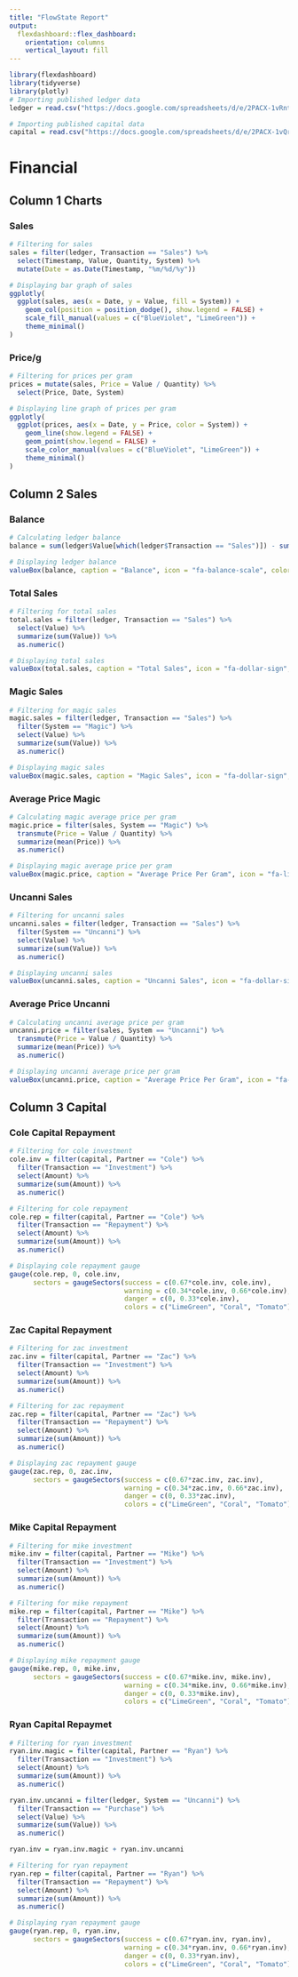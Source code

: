 ```yaml
---
title: "FlowState Report"
output: 
  flexdashboard::flex_dashboard:
    orientation: columns
    vertical_layout: fill
---
```


```r
library(flexdashboard)
library(tidyverse)
library(plotly)
# Importing published ledger data
ledger = read.csv("https://docs.google.com/spreadsheets/d/e/2PACX-1vRntCy1xwfHoiPlB1cCtokloUcuoJuRJgXP0dL9arQPorUe1kYs1cRms-k4x4S_CmJhPnFBMXYD5AWb/pub?output=csv")

# Importing published capital data
capital = read.csv("https://docs.google.com/spreadsheets/d/e/2PACX-1vQreG9l9BQ3OwqNUXieLVD2MhhELChxrymJ9UkHQfyZHJM6h22VXlWYo0_CxPX2ncw9dh_GYlaYRY0m/pub?output=csv")
```

# Financial

## Column 1 Charts

### Sales

```r
# Filtering for sales
sales = filter(ledger, Transaction == "Sales") %>%
  select(Timestamp, Value, Quantity, System) %>%
  mutate(Date = as.Date(Timestamp, "%m/%d/%y"))

# Displaying bar graph of sales
ggplotly(
  ggplot(sales, aes(x = Date, y = Value, fill = System)) +
    geom_col(position = position_dodge(), show.legend = FALSE) +
    scale_fill_manual(values = c("BlueViolet", "LimeGreen")) +
    theme_minimal()
)
```

### Price/g
```r
# Filtering for prices per gram
prices = mutate(sales, Price = Value / Quantity) %>%
  select(Price, Date, System)

# Displaying line graph of prices per gram
ggplotly(
  ggplot(prices, aes(x = Date, y = Price, color = System)) +
    geom_line(show.legend = FALSE) +
    geom_point(show.legend = FALSE) +
    scale_color_manual(values = c("BlueViolet", "LimeGreen")) +
    theme_minimal()
)
```

## Column 2 Sales

### Balance

```r
# Calculating ledger balance
balance = sum(ledger$Value[which(ledger$Transaction == "Sales")]) - sum(ledger$Value[which(ledger$Transaction == "Purchase")])

# Displaying ledger balance
valueBox(balance, caption = "Balance", icon = "fa-balance-scale", color = ifelse(balance > 0, "SteelBlue", "Tomato"))
```

### Total Sales

```r
# Filtering for total sales
total.sales = filter(ledger, Transaction == "Sales") %>%
  select(Value) %>%
  summarize(sum(Value)) %>%
  as.numeric()

# Displaying total sales
valueBox(total.sales, caption = "Total Sales", icon = "fa-dollar-sign", color = "LightSlateGrey")
```

### Magic Sales

```r
# Filtering for magic sales
magic.sales = filter(ledger, Transaction == "Sales") %>%
  filter(System == "Magic") %>%
  select(Value) %>%
  summarize(sum(Value)) %>%
  as.numeric()

# Displaying magic sales
valueBox(magic.sales, caption = "Magic Sales", icon = "fa-dollar-sign", color = "BlueViolet")
```

### Average Price Magic

```r
# Calculating magic average price per gram
magic.price = filter(sales, System == "Magic") %>%
  transmute(Price = Value / Quantity) %>%
  summarize(mean(Price)) %>%
  as.numeric()

# Displaying magic average price per gram
valueBox(magic.price, caption = "Average Price Per Gram", icon = "fa-line-chart", color = "BlueViolet")
```

### Uncanni Sales

```r
# Filtering for uncanni sales
uncanni.sales = filter(ledger, Transaction == "Sales") %>%
  filter(System == "Uncanni") %>%
  select(Value) %>%
  summarize(sum(Value)) %>%
  as.numeric()

# Displaying uncanni sales
valueBox(uncanni.sales, caption = "Uncanni Sales", icon = "fa-dollar-sign", color = "LimeGreen")
```

### Average Price Uncanni

```r
# Calculating uncanni average price per gram
uncanni.price = filter(sales, System == "Uncanni") %>%
  transmute(Price = Value / Quantity) %>%
  summarize(mean(Price)) %>%
  as.numeric()

# Displaying uncanni average price per gram
valueBox(uncanni.price, caption = "Average Price Per Gram", icon = "fa-line-chart", color = "LimeGreen")
```

## Column 3 Capital

### Cole Capital Repayment

```r
# Filtering for cole investment
cole.inv = filter(capital, Partner == "Cole") %>%
  filter(Transaction == "Investment") %>%
  select(Amount) %>%
  summarize(sum(Amount)) %>%
  as.numeric()

# Filtering for cole repayment
cole.rep = filter(capital, Partner == "Cole") %>%
  filter(Transaction == "Repayment") %>%
  select(Amount) %>%
  summarize(sum(Amount)) %>%
  as.numeric()

# Displaying cole repayment gauge
gauge(cole.rep, 0, cole.inv,
      sectors = gaugeSectors(success = c(0.67*cole.inv, cole.inv),
                             warning = c(0.34*cole.inv, 0.66*cole.inv),
                             danger = c(0, 0.33*cole.inv),
                             colors = c("LimeGreen", "Coral", "Tomato")))
```

### Zac Capital Repayment

```r
# Filtering for zac investment
zac.inv = filter(capital, Partner == "Zac") %>%
  filter(Transaction == "Investment") %>%
  select(Amount) %>%
  summarize(sum(Amount)) %>%
  as.numeric()

# Filtering for zac repayment
zac.rep = filter(capital, Partner == "Zac") %>%
  filter(Transaction == "Repayment") %>%
  select(Amount) %>%
  summarize(sum(Amount)) %>%
  as.numeric()

# Displaying zac repayment gauge
gauge(zac.rep, 0, zac.inv,
      sectors = gaugeSectors(success = c(0.67*zac.inv, zac.inv),
                             warning = c(0.34*zac.inv, 0.66*zac.inv),
                             danger = c(0, 0.33*zac.inv),
                             colors = c("LimeGreen", "Coral", "Tomato")))
```

### Mike Capital Repayment

```r
# Filtering for mike investment
mike.inv = filter(capital, Partner == "Mike") %>%
  filter(Transaction == "Investment") %>%
  select(Amount) %>%
  summarize(sum(Amount)) %>%
  as.numeric()

# Filtering for mike repayment
mike.rep = filter(capital, Partner == "Mike") %>%
  filter(Transaction == "Repayment") %>%
  select(Amount) %>%
  summarize(sum(Amount)) %>%
  as.numeric()

# Displaying mike repayment gauge
gauge(mike.rep, 0, mike.inv,
      sectors = gaugeSectors(success = c(0.67*mike.inv, mike.inv),
                             warning = c(0.34*mike.inv, 0.66*mike.inv),
                             danger = c(0, 0.33*mike.inv),
                             colors = c("LimeGreen", "Coral", "Tomato")))
```

### Ryan Capital Repaymet

```r
# Filtering for ryan investment
ryan.inv.magic = filter(capital, Partner == "Ryan") %>%
  filter(Transaction == "Investment") %>%
  select(Amount) %>%
  summarize(sum(Amount)) %>%
  as.numeric()

ryan.inv.uncanni = filter(ledger, System == "Uncanni") %>%
  filter(Transaction == "Purchase") %>%
  select(Value) %>%
  summarize(sum(Value)) %>%
  as.numeric()

ryan.inv = ryan.inv.magic + ryan.inv.uncanni

# Filtering for ryan repayment
ryan.rep = filter(capital, Partner == "Ryan") %>%
  filter(Transaction == "Repayment") %>%
  select(Amount) %>%
  summarize(sum(Amount)) %>%
  as.numeric()

# Displaying ryan repayment gauge
gauge(ryan.rep, 0, ryan.inv,
      sectors = gaugeSectors(success = c(0.67*ryan.inv, ryan.inv),
                             warning = c(0.34*ryan.inv, 0.66*ryan.inv),
                             danger = c(0, 0.33*ryan.inv),
                             colors = c("LimeGreen", "Coral", "Tomato")))
```